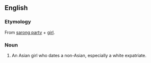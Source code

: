 ==English==

===Etymology===
From [[sarong party]] + [[girl]].

===Noun===
{{en-noun|head=[[sarong]] [[party]] [[girl]]}}

# {{label|en|Singapore|derogatory}} An Asian girl who dates a non-Asian, especially a white expatriate.